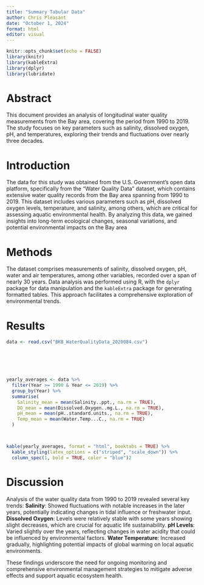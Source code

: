 ```yaml
---
title: "Summary Tabular Data"
author: Chris Pleasant
date: "October 1, 2024"
format: html
editor: visual
---
```


```r
knitr::opts_chunk$set(echo = FALSE)
library(knitr)
library(kableExtra)
library(dplyr)
library(lubridate)
```

# Abstract

This document provides an analysis of longitudinal water quality measurements from the Bay area, covering the period from 1990 to 2019. The study focuses on key parameters such as salinity, dissolved oxygen, pH, and temperatures, exploring their trends and fluctuations over nearly three decades.

# Introduction

The data for this study was obtained from the U.S. Government's open data platform, specifically from the "Water Quality Data" dataset, which contains extensive water quality records from the Bay area spanning from 1990 to 2019. This dataset includes various parameters such as pH, dissolved oxygen levels, temperature, and salinity, among others, which are critical for assessing aquatic environmental health. By analyzing this data, we gained insights into long-term ecological changes, seasonal variations, and potential environmental impacts on the Bay area

# Methods

The dataset comprises measurements of salinity, dissolved oxygen, pH, water and air temperatures, among other variables, recorded over a span of nearly 30 years. Data analysis was performed using R, with the `dplyr` package for data manipulation and the `kableExtra` package for generating formatted tables. This approach facilitates a comprehensive exploration of environmental trends.

# Results

```r

data <- read.csv("BKB_WaterQualityData_2020084.csv")






yearly_averages <- data %>%
  filter(Year >= 1990 & Year <= 2019) %>%
  group_by(Year) %>%
  summarise(
    Salinity_mean = mean(Salinity..ppt., na.rm = TRUE),  
    DO_mean = mean(Dissolved.Oxygen..mg.L., na.rm = TRUE),
    pH_mean = mean(pH..standard.units., na.rm = TRUE),  
    Temp_mean = mean(Water.Temp...C., na.rm = TRUE)  
  )



kable(yearly_averages, format = "html", booktabs = TRUE) %>%
  kable_styling(latex_options = c("striped", "scale_down")) %>%
  column_spec(1, bold = TRUE, color = "blue")2
```

# Discussion

Analysis of the water quality data from 1990 to 2019 revealed several key trends: **Salinity**: Showed fluctuations with notable increases in the later years, potentially indicating changes in tidal influence or freshwater input.  **Dissolved Oxygen**: Levels were relatively stable with some years showing slight decreases, which are crucial for aquatic life sustainability.  **pH Levels**: Varied slightly over the years, reflecting changes in water acidity that could be influenced by environmental factors.  **Water Temperature**: Increased gradually, highlighting potential impacts of global warming on local aquatic environments.

These findings underscore the need for ongoing monitoring and comprehensive environmental management strategies to mitigate adverse effects and support aquatic ecosystem health.
